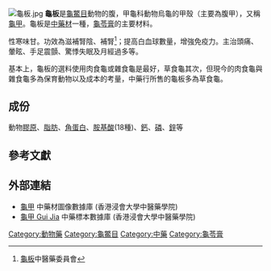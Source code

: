 {{medical}}
[[File:龜板.jpg|right]]
'''龜板'''是[[龜鱉目|龜鱉目]]動物的腹，甲龜科動物烏龜的甲殼（主要為腹甲），又稱[[龜甲|龜甲]]。龜板是[[中藥材|中藥材]]一種，[[龜苓膏|龜苓膏]]的主要材料。

性寒味甘。功效為滋補腎陰、補腎<ref>[https://archive.is/20120716085703/http://tcam.ccmp.gov.tw/meun_know_1_content.asp?aaa=298#selection-467.125-467.160 龜板]中醫藥委員會</ref>；提高白血球數量，增強免疫力。主治頭痛、暈眩、手足震顫、驚悸失眠及月經過多等。

基本上，龜板的選料使用肉食龜或雜食龜是最好，草食龜其次，但現今的肉食龜與雜食龜多為保育動物以及成本的考量，中藥行所售的龜板多為草食龜。

==成份==
動物[[膠原|膠原]]、[[脂肪|脂肪]]、[[角蛋白|角蛋白]]、[[胺基酸|胺基酸]](18種)、[[鈣|鈣]]、[[磷|磷]]、[[鋅|鋅]]等

==參考文獻==
<div class="references-small">
<references></references>
</div>
	
==外部連結==		
*[https://sys01.lib.hkbu.edu.hk/cmed/mmid/detail.php?pid=B00376 龜甲] 中藥材圖像數據庫  (香港浸會大學中醫藥學院) {{zh}}{{en}} 
* [http://libproject.hkbu.edu.hk/was40/detail?channelid=35734&searchword=herb_id=D00276 龜甲 Gui Jia]{{Wayback|url=http://libproject.hkbu.edu.hk/was40/detail?channelid=35734&searchword=herb_id=D00276 |date=20160304110819 }} 中藥標本數據庫 (香港浸會大學中醫藥學院) {{zh-hant}}{{en}}

[[Category:動物藥|Category:動物藥]]
[[Category:龜鱉目|Category:龜鱉目]]
[[Category:中藥|Category:中藥]]
[[Category:龜苓膏|Category:龜苓膏]]